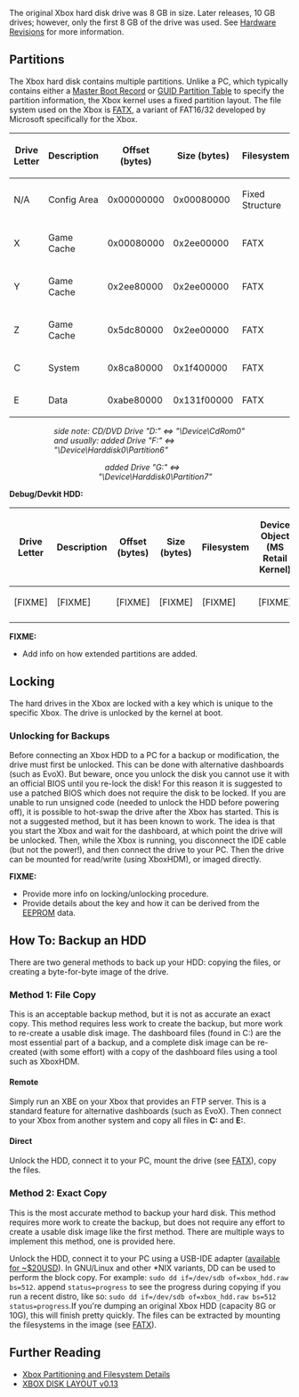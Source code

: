 The original Xbox hard disk drive was 8 GB in size.  Later releases, 10 GB drives; however, only the first 8 GB of the drive was used. See [[Hardware Revisions]] for more information.

== Partitions ==
The Xbox hard disk contains multiple partitions. Unlike a PC, which typically contains either a [https://en.wikipedia.org/wiki/Master_boot_record Master Boot Record] or [https://en.wikipedia.org/wiki/GUID_Partition_Table GUID Partition Table] to specify the partition information, the Xbox kernel uses a fixed partition layout. The file system used on the Xbox is [[FATX]], a variant of FAT16/32 developed by Microsoft specifically for the Xbox.
{{FIXME|reason=Is this the same for all HDD sizes? could the number of free blocks in the savegame menu be used to calculate what kind of HDD you have?}}

{| class="wikitable"
|-
! Drive Letter
! Description
! Offset (bytes)
! Size (bytes)
! Filesystem
! Device Object (MS Retail Kernel)
|-
| N/A
| Config Area
| 0x00000000
| 0x00080000
| Fixed Structure
| N/A
|-
| X
| Game Cache
| 0x00080000
| 0x2ee00000
| FATX
| \Device\Harddisk0\Partition3
|-
| Y
| Game Cache
| 0x2ee80000
| 0x2ee00000
| FATX
| \Device\Harddisk0\Partition4
|-
| Z
| Game Cache
| 0x5dc80000
| 0x2ee00000
| FATX
| \Device\Harddisk0\Partition5
|-
| C
| System
| 0x8ca80000
| 0x1f400000
| FATX
| \Device\Harddisk0\Partition2
|-
| E
| Data
| 0xabe80000
| 0x131f00000
| FATX
| \Device\Harddisk0\Partition1
|}

::::::::::::::::::::::''side note: CD/DVD Drive "D:" <=> "\Device\CdRom0"''
::::::::::::::::::::::''and usually: added Drive "F:" <=> "\Device\Harddisk0\Partition6"''
:::::::::::::::::::::::::&nbsp;&nbsp;&nbsp;''added Drive "G:" <=> "\Device\Harddisk0\Partition7"''

'''Debug/Devkit HDD:'''
{| class="wikitable"
|-
! Drive Letter
! Description
! Offset (bytes)
! Size (bytes)
! Filesystem
! Device Object (MS Retail Kernel)
|-
| [FIXME]
| [FIXME]
| [FIXME]
| [FIXME]
| [FIXME]
| [FIXME]
|-
|}


'''FIXME:'''
* Add info on how extended partitions are added.

== Locking ==
The hard drives in the Xbox are locked with a key which is unique to the specific Xbox. The drive is unlocked by the kernel at boot.

=== Unlocking for Backups ===
Before connecting an Xbox HDD to a PC for a backup or modification, the drive must first be unlocked. This can be done with alternative dashboards (such as EvoX). But beware, once you unlock the disk you cannot use it with an official BIOS until you re-lock the disk! For this reason it is suggested to use a patched BIOS which does not require the disk to be locked. If you are unable to run unsigned code (needed to unlock the HDD before powering off), it is possible to hot-swap the drive after the Xbox has started. This is not a suggested method, but it has been known to work. The idea is that you start the Xbox and wait for the dashboard, at which point the drive will be unlocked. Then, while the Xbox is running, you disconnect the IDE cable (but not the power!), and then connect the drive to your PC. Then the drive can be mounted for read/write (using XboxHDM), or imaged directly.

'''FIXME:'''
* Provide more info on locking/unlocking procedure.
* Provide details about the key and how it can be derived from the [[EEPROM]] data.

== How To: Backup an HDD ==
There are two general methods to back up your HDD: copying the files, or creating a byte-for-byte image of the drive.

=== Method 1: File Copy ===
This is an acceptable backup method, but it is not as accurate an exact copy. This method requires less work to create the backup, but more work to re-create a usable disk image. The dashboard files (found in C:) are the most essential part of a backup, and a complete disk image can be re-created (with some effort) with a copy of the dashboard files using a tool such as XboxHDM.

==== Remote ====
Simply run an XBE on your Xbox that provides an FTP server. This is a standard feature for alternative dashboards (such as EvoX). Then connect to your Xbox from another system and copy all files in '''C:''' and '''E:'''.

==== Direct ====
Unlock the HDD, connect it to your PC, mount the drive (see [[FATX]]), copy the files.

=== Method 2: Exact Copy ===
This is the most accurate method to backup your hard disk. This method requires more work to create the backup, but does not require any effort to create a usable disk image like the first method. There are multiple ways to implement this method, one is provided here.

Unlock the HDD, connect it to your PC using a USB-IDE adapter ([https://www.amazon.com/Sabrent-USB-DSC9-SATA-Drive-Converter/dp/B00DQJME7Y available for ~$20USD]).  In GNU/Linux and other *NIX variants, DD can be used to perform the block copy. For example: <code>sudo dd if=/dev/sdb of=xbox_hdd.raw bs=512</code>. append <code>status=progress</code> to see the progress during copying if you run a recent distro, like so: <code>sudo dd if=/dev/sdb of=xbox_hdd.raw bs=512 status=progress</code>.If you're dumping an original Xbox HDD (capacity 8G or 10G), this will finish pretty quickly. The files can be extracted by mounting the filesystems in the image (see [[FATX]]).

== Further Reading ==
* [http://hackipedia.org/Disk%20formats/Partition%20tables/X-Box/Xbox_Partitioning_and_Filesystem_Details.htm Xbox Partitioning and Filesystem Details]
* [https://web.archive.org/web/20020617181617/http://www.tardis.ed.ac.uk:80/~lucien/computing/projects/xbox/XBOX-disk-layout.htm XBOX DISK LAYOUT v0.13]